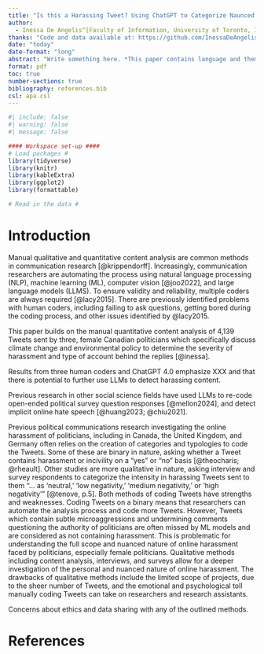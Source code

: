```yaml
---
title: "Is this a Harassing Tweet? Using ChatGPT to Categorize Naunced Forms of Online Harassment"
author: 
  - Inessa De Angelis^[Faculty of Information, University of Toronto, Inessa.DeAngelis@mail.utoronto.ca]
thanks: "Code and data available at: https://github.com/InessaDeAngelis/Tweet_Coding_Methods"
date: "today"
date-format: "long"
abstract: "Write something here. *This paper contains language and themes that some readers may find offensive.*"
format: pdf
toc: true
number-sections: true
bibliography: references.bib
csl: apa.csl
---
```


```r
#| include: false
#| warning: false
#| message: false

#### Workspace set-up ####
# Load packages #
library(tidyverse)
library(knitr)
library(kableExtra)
library(ggplot2)
library(formattable)

# Read in the data #

```

# Introduction
Manual qualitative and quantitative content analysis are common methods in communication research [@krippendorff]. Increasingly, communication researchers are automating the process using natural language processing (NLP), machine learning (ML), computer vision [@joo2022], and large language models (LLMS). To ensure validity and reliability, multiple coders are always required [@lacy2015]. There are previously identified problems with human coders, including failing to ask questions, getting bored during the coding process, and other issues identified by @lacy2015. 

This paper builds on the manual quantitative content analysis of 4,139 Tweets sent by three, female Canadian politicians which specifically discuss climate change and environmental policy to determine the severity of harassment and type of account behind the replies [@inessa]. 

Results from three human coders and ChatGPT 4.0 emphasize XXX and that there is potential to further use LLMs to detect harassing content. 

Previous research in other social science fields have used LLMs to re-code open-ended political survey question responses [@mellon2024], and detect implicit online hate speech [@huang2023; @chiu2021].

Previous political communications research investigating the online harassment of politicians, including in Canada, the United Kingdom, and Germany often relies on the creation of categories and typologies to code the Tweets. Some of these are binary in nature, asking whether a Tweet contains harassment or incivility on a "yes" or "no" basis [@theocharis; @rheault]. Other studies are more qualitative in nature, asking interview and survey respondents to categorize the intensity in harassing Tweets sent to them "... as 'neutral,' 'low negativity,' 'medium negativity,' or 'high negativity'" [@tenove, p.5]. Both methods of coding Tweets have strengths and weaknesses. Coding Tweets on a binary means that researchers can automate the analysis process and code more Tweets. However, Tweets which contain subtle microaggressions and undermining comments questioning the authority of politicians are often missed by ML models and are considered as not containing harassment. This is problematic for understanding the full scope and nuanced nature of online harassment faced by politicians, especially female politicians. Qualitative methods including content analysis, interviews, and surveys allow for a deeper investigation of the personal and nuanced nature of online harassment. The drawbacks of qualitative methods include the limited scope of projects, due to the sheer number of Tweets, and the emotional and psychological toll manually coding Tweets can take on researchers and research assistants. 

Concerns about ethics and data sharing with any of the outlined methods. 

# References